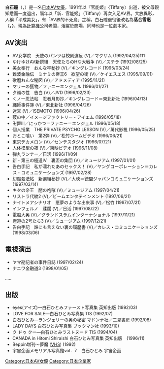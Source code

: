 {{trivia|time=2019-11-24T12:05:36+00:00}}
{{AV女優|
|モデル名='''落合雪惠<br />Ochiai Yukie'''
|ふりがな='''おちあい ゆきえ'''
|画像ファイル=replace this image female.svg
|別名='''白石 ひとみ<br />Shiraishi Hitomi'''
|愛称=
|生年=1971
|生月=12
|生日=25
|出身地={{JPN}}・[[北海道|北海道]]
|血液型=[[A型|A型]]
|民族=[[大和族|大和族]]
|時点=
|身長=159
|体重=
|バスト=82
|ウエスト=58
|ヒップ=85
|カップ=
|股下=
|靴=
|身体備考=
|拍攝類型=[[AV|AV]]
|AV出演期間=1994~
|活動備考=
|他の活動=
|その他=
}}
{{japanese|japanese=白石 ひとみ|kana=しろいし ひとみ|romaji=Shiraishi Hitomi}}
{{japanese|japanese=落合 雪惠|kana=おちあい ゆきえ|romaji=Ochiai Yukie}}
'''白石瞳'''（{{lang-ja|白石 ひとみ}}，{{bd|1971年|12月25日|catIdx=Shiraishi, Hitomi}}）是一名[[日本|日本]][[AV女優|AV女優]]。1991年以『官能姬』〈Tiffany〉出道，被父母親知悉而一度退出，隔年以「新．官能姬」（Tiffany）再次入足AV界。大放異彩，人稱「平成美女」，有「AV界的不死鳥」之稱。白石瞳退役後改名為'''落合雪惠 〈{{lang-ja|おちあい ゆきえ}}，{{lang-en|Ochiai Yukie}}〉'''，現為[[計算機|計算機]]公司老闆，活躍於商場，同時也是一位劇本家。

==AV演出==
*AV女学院　天使のパンツは校則違反 (V)／マクザム (1992/04/25)111
*ゆけゆけAV新撰組　天使たちのHな大戦争 (V)／ステラ (1992/08/25)
*美女奉行　おんな牢秘抄 (V)／キングレコード (1995/03/24)
*難波金融伝　ミナミの帝王6　欲望の街 (V)／ケイエスエス (1995/09/01)
*歌麿おんな秘図 (V)／アドメディア (1995/11/21)
*マリーの獲物／ファニーエンジェル (1996/01/27)
*夕顔の性　告白 (V)／JVD (1996/02/23)
*くノ一忍法帖　忍者月影抄／キングレコード＝東北新社 (1996/04/13)
*縄師事件簿 (V)／東北新社 (1996/04/26)
*迷宮 (V)／ISEMOTO (1996/04/26)
*薮の中／イメージファクトリー・アイエム (1996/05/18)
*卍舞III／にっかつ＝ファニー＝エンジェル (1996/05/18)
*個人授業　THE PRIVATE PSYCHO LESSON (V)／萬代影視 (1996/05/25)
*おとこ喰い　第2弾 (V)／松竹ホームビデオ (1996/06/21)
*東京デカメロン (V)／センテスタジオ (1996/07/21)
*人体模型の夜 (V)／東映ビデオ (1996/11/08)
*弾丸ランナー／日活 (1996/11/09)
*新・第三の極道IV　裏盃の集団 (V)／ミュージアム (1997/01/01)
*告白手記　私が濡れたあのセックス！ (V)／ヤングコーポレーション＝カレス・コミュニケーションズ (1997/02/28)
*幻魔殺法帖　新選組秘抄 (V)／大映＝徳間ジャパンコミュニケーションズ (1997/03/14)
*キタの帝王　闇の咆哮 (V)／ミュージアム (1997/04/21)
*リストラ代紋2 (V)／ビームエンタテインメント (1997/06/21)
*ナイトメアシナリオ　悪夢のような出来事 (V)／松竹 (1997/07/21)
*インフェルノ　蹂躙 (V)／日活 (1997/08/22)
*電脳大奥 (V)／グランドスラムインターナショナル (1997/11/21)
*極道の2号たち3 (V)／ミュージアム (1997/12/21)
*告白手記　誰にも言えない裏の履歴書 (V)／カレス・コミュニケーションズ (1998/03/06)

==電視演出==
*ヤマ勘記者の事件日誌 (1997/02/24)
*ナニワ金融道3 (1998/01/05)
.....

==出版==
*eyes(アイズ)―白石ひとみファースト写真集 英知出版 (1992/03)
*LOVE FOR SALE―白石ひとみ写真集 TIS (1992/07)
*白石ひとみ―ランジェリーの奥の秘密  マドンナ社／二見書房 (1992/08)
*LADY DAYS 白石ひとみ写真集 ブックマン社 (1993/10)
*ク ドゥ クー―白石ひとみラストヌード TIS (1994/04)
*CANADA in Hitomi Shiraishi 白石ひとみ写真集 英知出版　(1996/11)
*Beppin増刊～夢魔 ([[VHS|VHS]]) (1992)
*宇宙企画メモリアル写真館vol．7　白石ひとみ 宇宙企画



{{DEFAULTSORT:Shiraishi, Hitomi}}

[[Category:日本AV女優|Category:日本AV女優]]
[[Category:日本企業家|Category:日本企業家]]